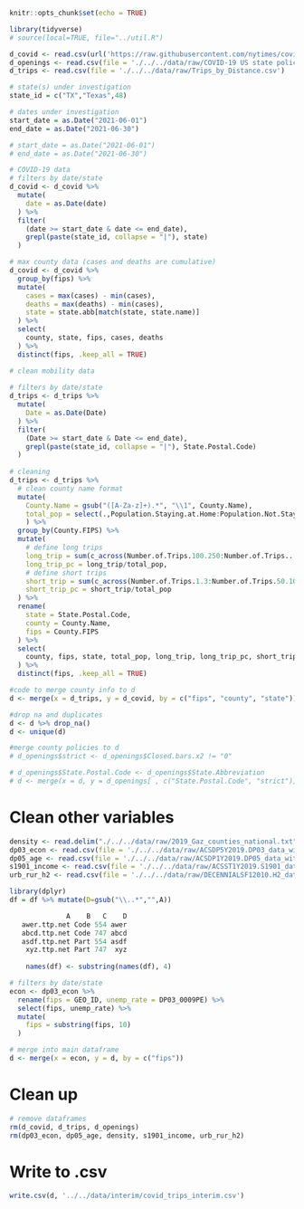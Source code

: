 
```r
knitr::opts_chunk$set(echo = TRUE)
```

```r
library(tidyverse)
# source(local=TRUE, file="../util.R")
```

```r
d_covid <- read.csv(url('https://raw.githubusercontent.com/nytimes/covid-19-data/master/us-counties.csv'))
d_openings <- read.csv(file = './../../data/raw/COVID-19 US state policy database (CUSP) - Closures & Reopening.csv')
d_trips <- read.csv(file = './../../data/raw/Trips_by_Distance.csv')
```

```r
# state(s) under investigation
state_id = c("TX","Texas",48)

# dates under investigation
start_date = as.Date("2021-06-01")
end_date = as.Date("2021-06-30")

# start_date = as.Date("2021-06-01")
# end_date = as.Date("2021-06-30")
```


```r
# COVID-19 data
# filters by date/state
d_covid <- d_covid %>%
  mutate(
    date = as.Date(date)
  ) %>%
  filter(
    (date >= start_date & date <= end_date),
    grepl(paste(state_id, collapse = "|"), state)
  )

# max county data (cases and deaths are cumulative)
d_covid <- d_covid %>%
  group_by(fips) %>%
  mutate(
    cases = max(cases) - min(cases),
    deaths = max(deaths) - min(cases),
    state = state.abb[match(state, state.name)]
  ) %>%
  select(
    county, state, fips, cases, deaths
  ) %>%
  distinct(fips, .keep_all = TRUE)
```

```r
# clean mobility data
 
# filters by date/state
d_trips <- d_trips %>%
  mutate(
    Date = as.Date(Date)
  ) %>%
  filter(
    (Date >= start_date & Date <= end_date),
    grepl(paste(state_id, collapse = "|"), State.Postal.Code)
  )
  
# cleaning
d_trips <- d_trips %>%
  # clean county name format
  mutate(
    County.Name = gsub("([A-Za-z]+).*", "\\1", County.Name),
    total_pop = select(.,Population.Staying.at.Home:Population.Not.Staying.at.Home) %>% rowSums(na.rm = TRUE)
    ) %>%
  group_by(County.FIPS) %>%
  mutate(
    # define long trips
    long_trip = sum(c_across(Number.of.Trips.100.250:Number.of.Trips...500)),
    long_trip_pc = long_trip/total_pop,
    # define short trips
    short_trip = sum(c_across(Number.of.Trips.1.3:Number.of.Trips.50.100)),
    short_trip_pc = short_trip/total_pop
  ) %>%
  rename(
    state = State.Postal.Code,
    county = County.Name,
    fips = County.FIPS
  ) %>%
  select(
    county, fips, state, total_pop, long_trip, long_trip_pc, short_trip, short_trip_pc
  ) %>%
  distinct(fips, .keep_all = TRUE)
```

```r
#code to merge county info to d
d <- merge(x = d_trips, y = d_covid, by = c("fips", "county", "state"))

#drop na and duplicates
d <- d %>% drop_na()
d <- unique(d)

#merge county policies to d
# d_openings$strict <- d_openings$Closed.bars.x2 != "0"

# d_openings$State.Postal.Code <- d_openings$State.Abbreviation
# d <- merge(x = d, y = d_openings[ , c("State.Postal.Code", "strict")], by = "State.Postal.Code", all.x = TRUE)
```


# Clean other variables
```r
density <- read.delim("./../../data/raw/2019_Gaz_counties_national.txt", header=TRUE, sep="\t")
dp03_econ <- read.csv(file = './../../data/raw/ACSDP5Y2019.DP03_data_with_overlays_2021-07-26T143523.csv')
dp05_age <- read.csv(file = './../../data/raw/ACSDP1Y2019.DP05_data_with_overlays_2021-07-21T215013.csv')
s1901_income <- read.csv(file = './../../data/raw/ACSST1Y2019.S1901_data_with_overlays_2021-07-21T222906.csv') 
urb_rur_h2 <- read.csv(file = './../../data/raw/DECENNIALSF12010.H2_data_with_overlays_2021-06-08T173848.csv') 

```


```r
library(dplyr)
df = df %>% mutate(D=gsub("\\..*","",A))

              A    B   C    D
   awer.ttp.net Code 554 awer
   abcd.ttp.net Code 747 abcd
   asdf.ttp.net Part 554 asdf
    xyz.ttp.net Part 747  xyz
    
    names(df) <- substring(names(df), 4)
```


```r
# filters by date/state
econ <- dp03_econ %>%
  rename(fips = GEO_ID, unemp_rate = DP03_0009PE) %>%
  select(fips, unemp_rate) %>%
  mutate(
    fips = substring(fips, 10)
  )

# merge into main dataframe
d <- merge(x = econ, y = d, by = c("fips"))
```


# Clean up
```r
# remove dataframes
rm(d_covid, d_trips, d_openings)
rm(dp03_econ, dp05_age, density, s1901_income, urb_rur_h2)

```

# Write to .csv
```r
write.csv(d, '../../data/interim/covid_trips_interim.csv')
```









